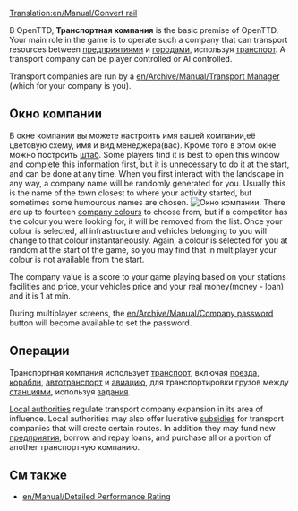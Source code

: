 [[Translation:en/Manual/Convert rail]]
{{ru/Перевод|en/Manual/Transport company|3}}

В OpenTTD, '''Транспортная компания''' is the basic premise of OpenTTD. Your main role in the game is to operate such a company that can transport resources between [[ru/Manual/Промышленность|предприятиями]] и [[ru/Manual/Город|городами]], используя [[ru/Manual/Транспорт|транспорт]]. A transport company can be player controlled or AI controlled.

Transport companies are run by a [[en/Archive/Manual/Transport Manager]] (which for your company is you).

==Окно компании==
В окне компании вы можете настроить имя вашей компании,её цветовую схему, имя и вид менеджера(вас). Кроме того в этом окне можно построить [[ru/Archive/Manual/Штаб|штаб]]. Some players find it is best to open this window and complete this information first, but it is unnecessary to do it at the start, and can be done at any time. When you first interact with the landscape in any way, a company name will be randomly generated for you. Usually this is the name of the town closest to where your activity started, but sometimes some humourous names are chosen. 
[[File:en/Manual/Companywindow.png|center|frame|Окно компании.]]
There are up to fourteen [[en/Archive/Manual/Company Colours|company colours]] to choose from, but if a competitor has the colour you were looking for, it will be removed from the list. Once your colour is selected, all infrastructure and vehicles belonging to you will change to that colour instantaneously. Again, a colour is selected for you at random at the start of the game, so you may find that in multiplayer your colour is not available from the start. 

The company value is a score to your game playing based on your stations facilities and price, your vehicles price and your real money(money - loan) and it is 1 at min.

During multiplayer screens, the [[en/Archive/Manual/Company password]] button will become available to set the password.

==Операции==
Транспортная компания использует [[ru/Manual/Транспорт|транспорт]], включая  [[ru/Manual/Поезда|поезда]], [[ru/Manual/Корабли|корабли]], [[ru/Manual/Автотранспорт|автотранспорт]] и [[ru/Manual/Авиация|авиацию]], для транспортировки грузов между [[ru/Manual/Станции|станциями]], используя [[ru/Manual/Задания|задания]]. 

[[en/Manual/Local authority|Local authorities]] regulate transport company expansion in its area of influence. Local authorities may also offer lucrative [[en/Manual/Subsidy|subsidies]] for transport companies that will create certain routes. In addition they may fund new [[ru/Manual/Промышленность|предприятия]], borrow and repay loans, and purchase all or a portion of another транспортную компанию.

==См также==
*[[en/Manual/Detailed Performance Rating]]